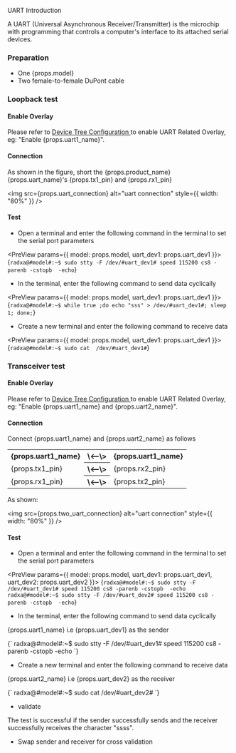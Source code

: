 
UART Introduction

A UART (Universal Asynchronous Receiver/Transmitter) is the microchip with programming that controls a computer's interface to its attached serial devices.

### Preparation

<ul>
    <li>One {props.model}</li>
    <li>Two female-to-female DuPont cable</li>
</ul>

### Loopback test

#### Enable Overlay

Please refer to <a href="../os-config/rsetup#overlays"> Device Tree Configuration </a> to enable UART Related Overlay, eg: "Enable {props.uart1_name}".

#### Connection

<p>As shown in the figure, short the {props.product_name} {props.uart_name}'s {props.tx1_pin} and {props.rx1_pin} </p>

<img src={props.uart_connection} alt="uart connection" style={{ width: "80%" }} />

#### Test

- Open a terminal and enter the following command in the terminal to set the serial port parameters

<PreView params={{ model: props.model, uart_dev1: props.uart_dev1 }}>
  {`
  radxa@#model#:~$ sudo stty -F /dev/#uart_dev1# speed 115200 cs8 -parenb -cstopb  -echo
  `}
</PreView>

- In the terminal, enter the following command to send data cyclically

<PreView params={{ model: props.model, uart_dev1: props.uart_dev1 }}>
  {`
  radxa@#model#:~$ while true ;do echo "sss" > /dev/#uart_dev1#; sleep 1; done;
  `}
</PreView>

- Create a new terminal and enter the following command to receive data

<PreView params={{ model: props.model, uart_dev1: props.uart_dev1 }}>
  {`
  radxa@#model#:~$ sudo cat  /dev/#uart_dev1#
  `}
</PreView>

### Transceiver test

#### Enable Overlay

Please refer to <a href="../os-config/rsetup#overlays"> Device Tree Configuration </a> to enable UART Related Overlay, eg: "Enable {props.uart1_name} and {props.uart2_name}".

#### Connection

<p>Connect {props.uart1_name} and {props.uart2_name} as follows </p>

<table>
  <tr>
    <th>{props.uart1_name}</th>
    <th>\<--\></th>
    <th>{props.uart1_name}</th>
  </tr>
  <tr>
    <td>{props.tx1_pin}</td>
    <th>\<--\></th>
    <td>{props.rx2_pin}</td>
  </tr>
  <tr>
    <td>{props.rx1_pin}</td>
    <th>\<--\></th>
    <td>{props.tx2_pin}</td>
  </tr>
</table>

As shown:

<img src={props.two_uart_connection} alt="uart connection" style={{ width: "80%" }} />

#### Test

- Open a terminal and enter the following command in the terminal to set the serial port parameters

<PreView params={{ model: props.model, uart_dev1: props.uart_dev1, uart_dev2: props.uart_dev2  }}>
  {`
  radxa@#model#:~$ sudo stty -F /dev/#uart_dev1# speed 115200 cs8 -parenb -cstopb  -echo
  radxa@#model#:~$ sudo stty -F /dev/#uart_dev2# speed 115200 cs8 -parenb -cstopb  -echo
  `}
</PreView>

- In the terminal, enter the following command to send data cyclically

<p>{props.uart1_name} i.e {props.uart_dev1} as the sender</p>
<PreView params={{ model: props.model, uart_dev1: props.uart_dev1, uart_dev2: props.uart_dev2  }}>
  {`
  radxa@#model#:~$ sudo stty -F /dev/#uart_dev1# speed 115200 cs8 -parenb -cstopb  -echo
  `}
</PreView>

- Create a new terminal and enter the following command to receive data

<p>{props.uart2_name} i.e {props.uart_dev2} as the receiver</p>
<PreView params={{ model: props.model, uart_dev2: props.uart_dev2 }}>
  {`
  radxa@#model#:~$ sudo cat  /dev/#uart_dev2#
  `}
</PreView>

- validate

The test is successful if the sender successfully sends and the receiver successfully receives the character "ssss".

- Swap sender and receiver for cross validation
